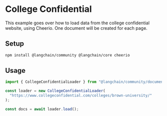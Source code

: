 # College Confidential

This example goes over how to load data from the college confidential website, using Cheerio. One document will be created for each page.

## Setup

```bash npm2yarn
npm install @langchain/community @langchain/core cheerio
```
## Usage

```typescript
import { CollegeConfidentialLoader } from "@langchain/community/document_loaders/web/college_confidential";

const loader = new CollegeConfidentialLoader(
  "https://www.collegeconfidential.com/colleges/brown-university/"
);

const docs = await loader.load();
```
